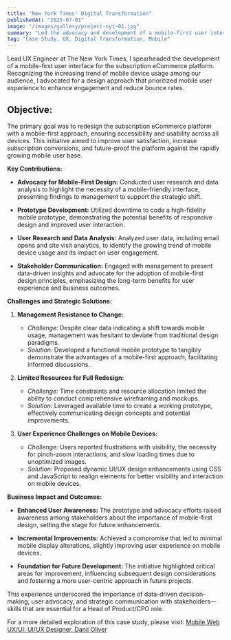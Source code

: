 ```yaml
---
title: "New York Times' Digital Transformation"
publishedAt: "2025-07-01"
image: "/images/gallery/project-nyt-01.jpg"
summary: "Led the advocacy and development of a mobile-first user interface for The New York Times' subscription eCommerce platform, laying the groundwork for a digital transformation that prioritized mobile accessibility and user-centric design."
tag: "Case Study, UX, Digital Transformation, Mobile"
---
```


Lead UX Engineer at The New York Times, I spearheaded the development of a mobile-first user interface for the subscription eCommerce platform. Recognizing the increasing trend of mobile device usage among our audience, I advocated for a design approach that prioritized mobile user experience to enhance engagement and reduce bounce rates.

## **Objective:**

The primary goal was to redesign the subscription eCommerce platform with a mobile-first approach, ensuring accessibility and usability across all devices. This initiative aimed to improve user satisfaction, increase subscription conversions, and future-proof the platform against the rapidly growing mobile user base.

**Key Contributions:**

- **Advocacy for Mobile-First Design:** Conducted user research and data analysis to highlight the necessity of a mobile-friendly interface, presenting findings to management to support the strategic shift.

- **Prototype Development:** Utilized downtime to code a high-fidelity mobile prototype, demonstrating the potential benefits of responsive design and improved user interaction.

- **User Research and Data Analysis:** Analyzed user data, including email opens and site visit analytics, to identify the growing trend of mobile device usage and its impact on user engagement.

- **Stakeholder Communication:** Engaged with management to present data-driven insights and advocate for the adoption of mobile-first design principles, emphasizing the long-term benefits for user experience and business outcomes.

**Challenges and Strategic Solutions:**

1. **Management Resistance to Change:**  
   - *Challenge:* Despite clear data indicating a shift towards mobile usage, management was hesitant to deviate from traditional design paradigms.  
   - *Solution:* Developed a functional mobile prototype to tangibly demonstrate the advantages of a mobile-first approach, facilitating informed discussions.

2. **Limited Resources for Full Redesign:**  
   - *Challenge:* Time constraints and resource allocation limited the ability to conduct comprehensive wireframing and mockups.  
   - *Solution:* Leveraged available time to create a working prototype, effectively communicating design concepts and potential improvements.

3. **User Experience Challenges on Mobile Devices:**  
   - *Challenge:* Users reported frustrations with visibility, the necessity for pinch-zoom interactions, and slow loading times due to unoptimized images.  
   - *Solution:* Proposed dynamic UI/UX design enhancements using CSS and JavaScript to realign elements for better visibility and interaction on mobile devices.

**Business Impact and Outcomes:**

- **Enhanced User Awareness:** The prototype and advocacy efforts raised awareness among stakeholders about the importance of mobile-first design, setting the stage for future enhancements.

- **Incremental Improvements:** Achieved a compromise that led to minimal mobile display alterations, slightly improving user experience on mobile devices.

- **Foundation for Future Development:** The initiative highlighted critical areas for improvement, influencing subsequent design considerations and fostering a more user-centric approach in future projects.

This experience underscored the importance of data-driven decision-making, user advocacy, and strategic communication with stakeholders—skills that are essential for a Head of Product/CPO role.

For a more detailed exploration of this case study, please visit: [Mobile Web UX/UI: UI/UX Designer, Danii Oliver](https://danii-oliver-portfolio.webflow.io/blog/mobile-web) 

